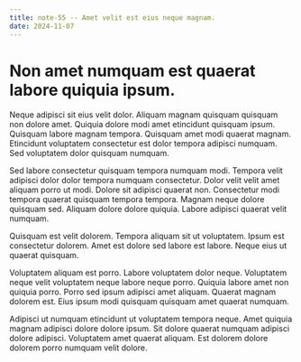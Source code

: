 ```yaml
---
title: note-55 -- Amet velit est eius neque magnam.
date: 2024-11-07
---
```


# Non amet numquam est quaerat labore quiquia ipsum.

Neque adipisci sit eius velit dolor. Aliquam magnam quisquam quisquam non dolore amet. Quiquia dolore modi amet etincidunt quisquam ipsum. Quisquam labore magnam tempora. Quisquam amet modi quaerat magnam. Etincidunt voluptatem consectetur est dolor tempora adipisci numquam. Sed voluptatem dolor quisquam numquam.

Sed labore consectetur quisquam tempora numquam modi. Tempora velit adipisci dolor dolor tempora numquam consectetur. Dolor velit velit amet aliquam porro ut modi. Dolore sit adipisci quaerat non. Consectetur modi tempora quaerat quisquam tempora tempora. Magnam neque dolore quisquam sed. Aliquam dolore dolore quiquia. Labore adipisci quaerat velit numquam.

Quisquam est velit dolorem. Tempora aliquam sit ut voluptatem. Ipsum est consectetur dolorem. Amet est dolore sed labore est labore. Neque eius ut quaerat quisquam.

Voluptatem aliquam est porro. Labore voluptatem dolor neque. Voluptatem neque velit voluptatem neque labore neque porro. Quiquia labore amet non quiquia porro. Porro sed ipsum adipisci amet aliquam. Quaerat magnam dolorem est. Eius ipsum modi quisquam quisquam amet quaerat numquam.

Adipisci ut numquam etincidunt ut voluptatem tempora neque. Amet quiquia magnam adipisci dolore dolore ipsum. Sit dolore quaerat numquam adipisci dolore adipisci. Voluptatem amet quaerat aliquam. Est dolorem dolore dolorem porro numquam velit dolore.

